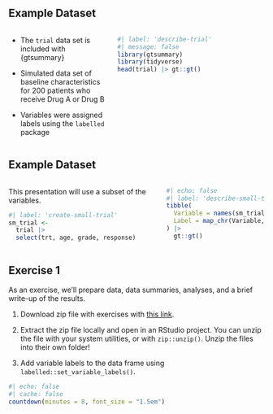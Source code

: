 ## Example Dataset

::: {.columns .v-center-container}
::: {.column width="40%"}
-   The `trial` data set is included with {gtsummary}

-   Simulated data set of baseline characteristics for 200 patients who receive Drug A or Drug B

-   Variables were assigned labels using the `labelled` package
:::

::: {.column width="60%"}
```r
#| label: 'describe-trial'
#| message: false
library(gtsummary)
library(tidyverse)
head(trial) |> gt::gt()
```
:::
:::

## Example Dataset

::: {.columns .v-center-container}
::: {.column width="60%"}
This presentation will use a subset of the variables.

```r
#| label: 'create-small-trial'
sm_trial <-
  trial |> 
  select(trt, age, grade, response)
```
:::

::: {.column width="40%"}
```r
#| echo: false
#| label: 'describe-small-trial'
tibble(
  Variable = names(sm_trial),
  Label = map_chr(Variable, ~attr(trial[[.x]], "label"))
) |> 
  gt::gt()
```
:::
:::

## Exercise 1

As an exercise, we'll prepare data, data summaries, analyses, and a brief write-up of the results.

1.  Download zip file with exercises with [this link](https://github.com/ddsjoberg/clinical-reporting-gtsummary-rmed/raw/main/exercises/exercises.zip).

2.  Extract the zip file locally and open in an RStudio project. You can unzip the file with your system utilities, or with `zip::unzip()`. Unzip the files into their own folder!

3.  Add variable labels to the data frame using `labelled::set_variable_labels()`.

```r
#| echo: false
#| cache: false
countdown(minutes = 8, font_size = "1.5em")
```
